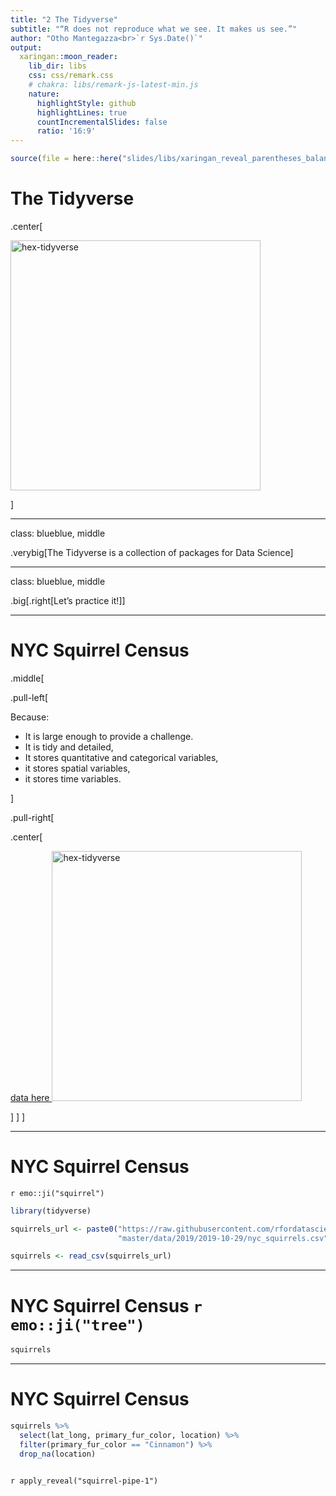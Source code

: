 ```yaml
---
title: "2 The Tidyverse"
subtitle: "“R does not reproduce what we see. It makes us see.”"
author: "Otho Mantegazza<br>`r Sys.Date()`"
output:
  xaringan::moon_reader:
    lib_dir: libs
    css: css/remark.css
    # chakra: libs/remark-js-latest-min.js
    nature:
      highlightStyle: github
      highlightLines: true
      countIncrementalSlides: false
      ratio: '16:9'
---
```


```r
source(file = here::here("slides/libs/xaringan_reveal_parentheses_balanced.R"))
```


# The Tidyverse

.center[

</p>
<a href="https://www.tidyverse.org/" class="imagelink">
<img src="img/SVG/tidyverse.svg" alt="hex-tidyverse" height="400" width="400"></a>
<p>

]

---

class: blueblue, middle

.verybig[The Tidyverse is a collection of packages for Data Science]

---


class: blueblue, middle

.big[.right[Let's practice it!]]

---

# NYC Squirrel Census

.middle[

.pull-left[

Because:

- It is large enough to provide a challenge.
- It is tidy and detailed,
- It stores quantitative and categorical variables,
- it stores spatial variables,
- it stores time variables.

]

.pull-right[


.center[

</p>
<a href="https://github.com/rfordatascience/tidytuesday/tree/master/data/2019/2019-10-29" class="imagelink">  data here
<img src="img/squirrel-svgrepo-com.svg" alt="hex-tidyverse" height="400" width="400"></a>
<p>

]
]
]

---

# NYC Squirrel Census

`r emo::ji("squirrel")`

```r
library(tidyverse)
```


```r
squirrels_url <- paste0("https://raw.githubusercontent.com/rfordatascience/tidytuesday/",
                        "master/data/2019/2019-10-29/nyc_squirrels.csv")

squirrels <- read_csv(squirrels_url)
```


---


# NYC Squirrel Census `r emo::ji("tree")`

```r
squirrels
```

---

# NYC Squirrel Census

```r
squirrels %>% 
  select(lat_long, primary_fur_color, location) %>% 
  filter(primary_fur_color == "Cinnamon") %>% 
  drop_na(location)
  
```

`r apply_reveal("squirrel-pipe-1")`
